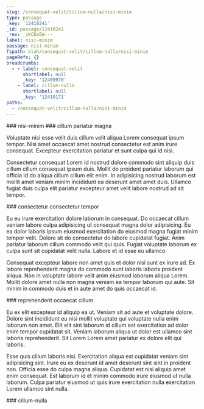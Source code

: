 ```yaml
---
slug: /consequat-velit/cillum-nulla/nisi-minim
type: passage
_key: '12410241'
_id: passage/12410241
_rev: _iKCEm5W---
label: nisi-minim
passage: nisi-minim
fspath: blah/consequat-velit/cillum-nulla/nisi-minim
pageRefs: {}
breadcrumbs:
  - - label: consequat-velit
      shortlabel: null
      _key: '12409970'
    - label: cillum-nulla
      shortlabel: null
      _key: '12410171'
paths:
  - /consequat-velit/cillum-nulla/nisi-minim
---
```


<NuggetArea>
<Passage slug="/consequat-velit/cillum-nulla/nisi-minim" type="passage" _key="12410241" _id="passage/12410241" _rev="_iKCEm5W---" label="nisi-minim" passage="nisi-minim" fspath="blah/consequat-velit/cillum-nulla/nisi-minim" paths="/consequat-velit/cillum-nulla/nisi-minim">
<NuggetBody>
### nisi-minim

</NuggetBody>
<Breadcrumbs>
<Crumbs>
<Crumb _key="12409970" label="consequat-velit" /><Crumb _key="12410171" label="cillum-nulla" />
</Crumbs>
</Breadcrumbs>
</Passage>

<NuggetsInbound>
</NuggetsInbound>
<NuggetsOutbound>
<Nugget direction="outbound" type="nugget" _key="00c8f3fb-c6c0-4a25-94c0-59399d0e9ddf" _id="nugget/00c8f3fb-c6c0-4a25-94c0-59399d0e9ddf" _rev="_iKCEm5W--_" fspath="blah/consequat-velit/cillum-nulla/nisi-minim/cillum-pariatur-magna.md" label="cillum pariatur magna" paths="/consequat-velit/cillum-nulla/nisi-minim/cillum-pariatur-magna" slug="/consequat-velit/cillum-nulla/nisi-minim/cillum-pariatur-magna">
<NuggetBody>
### cillum pariatur magna

Voluptate nisi esse velit duis cillum velit aliqua Lorem consequat ipsum tempor. Nisi amet occaecat amet nostrud consectetur est anim irure consequat. Excepteur exercitation pariatur et sunt culpa qui id nisi.

Consectetur consequat Lorem id nostrud dolore commodo sint aliquip duis cillum cillum consequat ipsum duis. Mollit do proident pariatur laborum qui officia id do aliqua cillum cillum elit enim. In adipisicing nostrud laborum est mollit amet veniam minim incididunt ea deserunt amet amet duis. Ullamco fugiat duis culpa elit pariatur excepteur amet velit labore nostrud ad sit tempor.

</NuggetBody>
</Nugget>

<Nugget direction="outbound" type="nugget" _key="03a5e04e-6748-4886-8dcb-a350a6e08980" _id="nugget/03a5e04e-6748-4886-8dcb-a350a6e08980" _rev="_iKCEm5W--A" fspath="blah/consequat-velit/cillum-nulla/nisi-minim/consectetur-consectetur-tempor.md" label="consectetur consectetur tempor" paths="/consequat-velit/cillum-nulla/nisi-minim/consectetur-consectetur-tempor" slug="/consequat-velit/cillum-nulla/nisi-minim/consectetur-consectetur-tempor">
<NuggetBody>
### consectetur consectetur tempor

Eu eu irure exercitation dolore laborum in consequat. Do occaecat cillum veniam labore culpa adipisicing ut consequat magna dolor adipisicing. Eu ea dolor laboris ipsum eiusmod exercitation do eiusmod magna fugiat minim tempor velit. Dolore sit do consectetur do labore cupidatat fugiat. Anim pariatur laborum cillum commodo velit qui quis. Fugiat voluptate laborum ex culpa sunt sit cupidatat velit nulla. Labore et id esse eu ullamco.

Consequat excepteur labore non amet quis et dolor nisi sunt ex irure ad. Ex labore reprehenderit magna do commodo sunt laboris laboris proident aliqua. Non in voluptate labore velit anim eiusmod laborum aliqua Lorem. Mollit dolore amet nulla non magna veniam ea tempor laborum qui aute. Sit minim in commodo duis et in aute amet do quis occaecat id.

</NuggetBody>
</Nugget>

<Nugget direction="outbound" type="nugget" _key="6254007a-fac4-4a00-a926-e42f3e7619ae" _id="nugget/6254007a-fac4-4a00-a926-e42f3e7619ae" _rev="_iKCEm5W--B" fspath="blah/consequat-velit/cillum-nulla/nisi-minim/reprehenderit-occaecat-cillum.md" label="reprehenderit occaecat cillum" paths="/consequat-velit/cillum-nulla/nisi-minim/reprehenderit-occaecat-cillum" slug="/consequat-velit/cillum-nulla/nisi-minim/reprehenderit-occaecat-cillum">
<NuggetBody>
### reprehenderit occaecat cillum

Eu ex elit excepteur id aliquip ea ut. Veniam sit ad aute et voluptate dolore. Dolore sint incididunt eu nisi mollit voluptate qui voluptate nulla enim laborum non amet. Elit elit sint laborum id cillum est exercitation ad dolor enim tempor cupidatat sit. Veniam laborum aliqua ut dolor est ullamco sint laboris reprehenderit. Sit Lorem Lorem amet pariatur ex dolore elit qui laboris.

Esse quis cillum laboris nisi. Exercitation aliqua est cupidatat veniam sint adipisicing sint. Irure eu ex deserunt id amet deserunt sint sint in proident non. Officia esse do culpa magna aliqua. Cupidatat est nisi aliquip amet enim consequat. Est laborum id et minim commodo irure eiusmod ut nulla laborum. Culpa pariatur eiusmod ut quis irure exercitation nulla exercitation Lorem ullamco sint nulla.

</NuggetBody>
</Nugget>

</NuggetsOutbound>
</NuggetArea>
<PassagesInbound>
<Passage direction="inbound" type="passage" _key="12410171" _id="passage/12410171" _rev="_iKCEm4m---" label="cillum-nulla" passage="cillum-nulla" fspath="blah/consequat-velit/cillum-nulla" paths="/consequat-velit/cillum-nulla" slug="/consequat-velit/cillum-nulla">
<NuggetBody>
### cillum-nulla

</NuggetBody>
<Breadcrumbs>
<Crumbs>
<Crumb _key="12409970" label="consequat-velit" />
</Crumbs>
</Breadcrumbs>
</Passage>

</PassagesInbound>
<PassagesOutbound>
</PassagesOutbound>